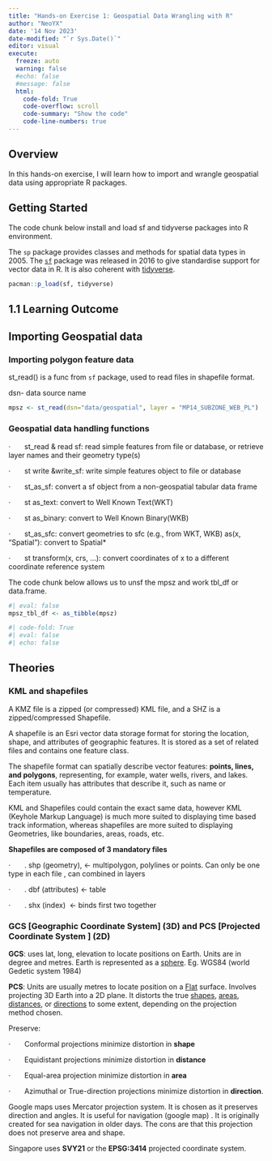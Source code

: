 ```yaml
---
title: "Hands-on Exercise 1: Geospatial Data Wrangling with R"
author: "NeoYX"
date: '14 Nov 2023'
date-modified: "`r Sys.Date()`"
editor: visual
execute: 
  freeze: auto
  warning: false
  #echo: false
  #message: false
  html:
    code-fold: True
    code-overflow: scroll
    code-summary: "Show the code"
    code-line-numbers: true
---
```


## Overview

In this hands-on exercise, I will learn how to import and wrangle geospatial data using appropriate R packages.

## Getting Started

The code chunk below install and load sf and tidyverse packages into R environment.

The `sp` package provides classes and methods for spatial data types in 2005. The [`sf`](https://r-spatial.github.io/sf/) package was released in 2016 to give standardise support for vector data in R. It is also coherent with [tidyverse](https://www.tidyverse.org/).

```r
pacman::p_load(sf, tidyverse)
```

## 1.1 Learning Outcome

## Importing Geospatial data

### Importing polygon feature data

st_read() is a func from `sf` package, used to read files in shapefile format.

dsn- data source name

```r
mpsz <- st_read(dsn="data/geospatial", layer = "MP14_SUBZONE_WEB_PL")
```

### Geospatial data handling functions

·       st_read & read sf: read simple features from file or database, or retrieve layer names and their geometry type(s)

·       st write &write_sf: write simple features object to file or database

·       st_as_sf: convert a sf object from a non-geospatial tabular data frame

·       st as_text: convert to Well Known Text(WKT)

·       st as_binary: convert to Well Known Binary(WKB)

·       st_as_sfc: convert geometries to sfc (e.g., from WKT, WKB) as(x, "Spatial"): convert to Spatial\*

·       st transform(x, crs, \...): convert coordinates of x to a different coordinate reference system

The code chunk below allows us to unsf the mpsz and work tbl_df or data.frame.

```r
#| eval: false
mpsz_tbl_df <- as_tibble(mpsz)
```

```r
#| code-fold: True
#| eval: false
#| echo: false
```

## Theories

### KML and shapefiles

A KMZ file is a zipped (or compressed) KML file, and a SHZ is a zipped/compressed Shapefile.

A shapefile is an Esri vector data storage format for storing the location, shape, and attributes of geographic features. It is stored as a set of related files and contains one feature class.

The shapefile format can spatially describe vector features: **points, lines, and polygons**, representing, for example, water wells, rivers, and lakes. Each item usually has attributes that describe it, such as name or temperature.

KML and Shapefiles could contain the exact same data, however KML (Keyhole Markup Language) is much more suited to displaying time based track information, whereas shapefiles are more suited to displaying Geometries, like boundaries, areas, roads, etc.

**Shapefiles are composed of 3 mandatory files**

·       . shp (geometry), \<- multipolygon, polylines or points. Can only be one type in each file , can combined in layers

·       . dbf (attributes) \<- table

·       . shx (index)  \<- binds first two together

### GCS \[Geographic Coordinate System\] (3D) and PCS \[Projected Coordinate System \] (2D)

**GCS**: uses lat, long, elevation to locate positions on Earth. Units are in degree and metres. Earth is represented as a [sphere]{.underline}. Eg. WGS84 (world Gedetic system 1984)

**PCS**: Units are usually metres to locate position on a [Flat]{.underline} surface. Involves projecting 3D Earth into a 2D plane. It distorts the true [shapes]{.underline}, [areas]{.underline}, [distances]{.underline}, or [directions]{.underline} to some extent, depending on the projection method chosen.

Preserve:

·       Conformal projections minimize distortion in **shape**

·       Equidistant projections minimize distortion in **distance**

·       Equal-area projection minimize distortion in **area**

·       Azimuthal or True-direction projections minimize distortion in **direction**.

Google maps uses Mercator projection system. It is chosen as it preserves direction and angles. It is useful for navigation (google map) . It is originally created for sea navigation in older days. The cons are that this projection does not preserve area and shape.

Singapore uses **SVY21** or the **EPSG:3414** projected coordinate system.
